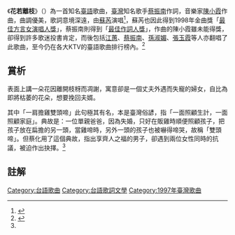 {{original research|time=2015-09-18T21:49:56+00:00}}
{{Infobox Hokkien name
| title      = 花若離枝
| hanji      = 花若離枝
| poj        = Hoe nā lī-ki
| sinbhundzi = 
| hanlo      = 
| tl         = Hue nā lī-ki
| bp         = Huē nâ lî-kī
| hongim     = 
| hokkienipa = 
| lm         = 
| image      = 
| image_size = 
| caption    = 
}}
《'''花若離枝'''》（{{lang-nan|花若離枝|poj=Hoe nā lī-ki}}）為一首知名[[臺語|臺語]]歌曲，[[臺灣|臺灣]]知名歌手[[蔡振南|蔡振南]]作詞，音樂家[[陳小霞|陳小霞]]作曲，曲調優美，歌詞意境深遠，由[[蘇芮|蘇芮]]演唱<ref>{{Cite news|url=https://www.thenewslens.com/article/50799|title=首度嘗試台語歌〈花若離枝〉，讓蘇芮破紀錄地在錄音室磨了11小時才完成|author=[[社團法人中華音樂著作權協會|社團法人中華音樂著作權協會]]|last=|first=|date=2016-10-10|work=|newspaper=The News Lens 關鍵評論網|accessdate=2017-04-24|language=zh-TW}}</ref>，蘇芮也因此得到1998年金曲獎「[[最佳方言女演唱人獎|最佳方言女演唱人獎]]」，蔡振南則得到「[[最佳作詞人獎_(金曲獎)|最佳作詞人獎]]」，作曲的陳小霞雖未能得獎，卻得到許多歌迷投書肯定，而後包括[[江蕙|江蕙]]、[[蔡振南|蔡振南]]、[[孫淑媚|孫淑媚]]、[[張玉霞|張玉霞]]等人亦翻唱了此歌曲，至今仍在各大KTV的臺語歌曲排行榜內。<ref name=":0">{{Cite news|url=https://danieltw.net/archives/35|title=傳統女性的吶喊：蘇芮的〈花若離枝〉|author=|date=2006-12-03|work=尋夢，撐一支長篙|newspaper=|accessdate=2017-04-24|language=zh-TW}}</ref>

==賞析==
表面上講一朵花因離開枝枒而凋謝，寓意卻是一個丈夫外遇而失寵的婦女，自比為即將枯萎的花朵，想要挽回夫婿。

其中「一肩擔雞雙頭啼」此句極其有名，本是臺灣俗諺，指「一面照顧生計，一面照顧家庭」。典故是：一位單親爸爸，因為失婚，只好在販雞時順便照顧孩子，把孩子放在扁擔的另一頭，當雞啼時，另外一頭的孩子也被嚇得啼哭，故稱「雙頭啼」。但蔡化用了這個典故，指出享齊人之福的男子，卻遇到兩位女性同時的抗議，被迫作出抉擇。<ref name=":0" />

==註解==
{{Reflist}}

[[Category:台語歌曲|Category:台語歌曲]]
[[Category:台語歌詞文學|Category:台語歌詞文學]]
[[Category:1997年臺灣歌曲|Category:1997年臺灣歌曲]]